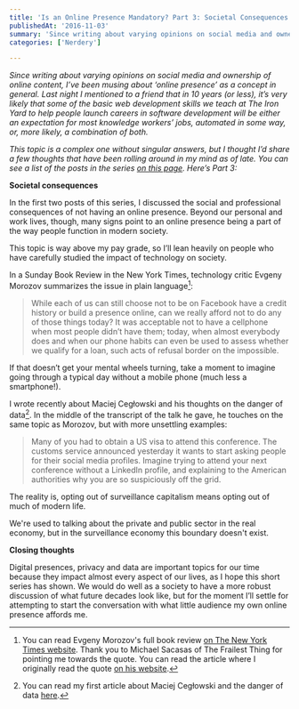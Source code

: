 ```yaml
---
title: 'Is an Online Presence Mandatory? Part 3: Societal Consequences'
publishedAt: '2016-11-03'
summary: 'Since writing about varying opinions on social media and ownership of online content, I’ve been musing about ‘online presence’ as a concept in general. Last night I mentioned to a friend that in 10 ye...'
categories: ['Nerdery']

---
```


*Since writing about varying opinions on social media and ownership of online content, I’ve been musing about ‘online presence’ as a concept in general. Last night I mentioned to a friend that in 10 years (or less), it’s very likely that some of the basic web development skills we teach at The Iron Yard to help people launch careers in software development will be either an expectation for most knowledge workers’ jobs, automated in some way, or, more likely, a combination of both.*

*This topic is a complex one without singular answers, but I thought I’d share a few thoughts that have been rolling around in my mind as of late. You can see a list of the posts in the series [on this page](/blog/is-an-online-presence-mandatory-part-1-social-consequences). Here’s Part 3:*

**Societal consequences**

In the first two posts of this series, I discussed the social and professional consequences of not having an online presence. Beyond our personal and work lives, though, many signs point to an online presence being a part of the way people function in modern society.

This topic is way above my pay grade, so I’ll lean heavily on people who have carefully studied the impact of technology on society.

In a Sunday Book Review in the New York Times, technology critic Evgeny Morozov summarizes the issue in plain language[^1]:

> While each of us can still choose not to be on Facebook have a credit history or build a presence online, can we really afford not to do any of those things today? It was acceptable not to have a cellphone when most people didn’t have them; today, when almost everybody does and when our phone habits can even be used to assess whether we qualify for a loan, such acts of refusal border on the impossible.

If that doesn’t get your mental wheels turning, take a moment to imagine going through a typical day without a mobile phone (much less a smartphone!).

I wrote recently about Maciej Cegłowski and his thoughts on the danger of data[^2]. In the middle of the transcript of the talk he gave, he touches on the same topic as Morozov, but with more unsettling examples:

> Many of you had to obtain a US visa to attend this conference. The customs service announced yesterday it wants to start asking people for their social media profiles. Imagine trying to attend your next conference without a LinkedIn profile, and explaining to the American authorities why you are so suspiciously off the grid.

The reality is, opting out of surveillance capitalism means opting out of much of modern life.

We're used to talking about the private and public sector in the real economy, but in the surveillance economy this boundary doesn't exist.

**Closing thoughts**

Digital presences, privacy and data are important topics for our time because they impact almost every aspect of our lives, as I hope this short series has shown. We would do well as a society to have a more robust discussion of what future decades look like, but for the moment I’ll settle for attempting to start the conversation with what little audience my own online presence affords me.

[^1]: You can read Evgeny Morozov's full book review [on The New York Times website](http://www.nytimes.com/2014/05/18/books/review/the-naked-future-and-social-physics.html?_r=4). Thank you to Michael Sacasas of The Frailest Thing for pointing me towards the quote. You can read the article where I originally read the quote [on his website](https://thefrailestthing.com/2014/05/19/the-political-perils-of-big-data/).



[^2]: You can read my first article about Maciej Cegłowski and the danger of data [here](/blog/maciej-ceglowski-on-the-danger-of-data).
